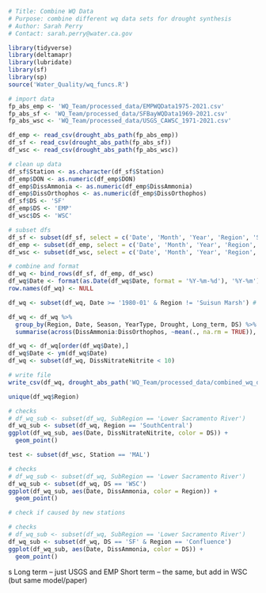 ```r
# Title: Combine WQ Data
# Purpose: combine different wq data sets for drought synthesis
# Author: Sarah Perry
# Contact: sarah.perry@water.ca.gov
```

```r
library(tidyverse)
library(deltamapr)
library(lubridate)
library(sf)
library(sp)
source('Water_Quality/wq_funcs.R')
```

```r
# import data
fp_abs_emp <- 'WQ_Team/processed_data/EMPWQData1975-2021.csv'
fp_abs_sf <- 'WQ_Team/processed_data/SFBayWQData1969-2021.csv'
fp_abs_wsc <- 'WQ_Team/processed_data/USGS_CAWSC_1971-2021.csv'

df_emp <- read_csv(drought_abs_path(fp_abs_emp))
df_sf <- read_csv(drought_abs_path(fp_abs_sf))
df_wsc <- read_csv(drought_abs_path(fp_abs_wsc))
```

```r
# clean up data
df_sf$Station <- as.character(df_sf$Station)
df_emp$DON <- as.numeric(df_emp$DON)
df_emp$DissAmmonia <- as.numeric(df_emp$DissAmmonia)
df_emp$DissOrthophos <- as.numeric(df_emp$DissOrthophos)
df_sf$DS <- 'SF'
df_emp$DS <- 'EMP'
df_wsc$DS <- 'WSC'

# subset dfs
df_sf <- subset(df_sf, select = c('Date', 'Month', 'Year', 'Region', 'Station', 'Season', 'YearType', 'Drought', 'Long_term', 'Latitude', 'Longitude', 'DissAmmonia', 'DissNitrateNitrite', 'DissOrthophos', 'DS'))
df_emp <- subset(df_emp, select = c('Date', 'Month', 'Year', 'Region', 'Station', 'Season', 'YearType', 'Drought', 'Long_term', 'Latitude', 'Longitude', 'DissAmmonia', 'DissNitrateNitrite', 'DissOrthophos', 'DS'))
df_wsc <- subset(df_wsc, select = c('Date', 'Month', 'Year', 'Region', 'Station', 'Season', 'YearType', 'Drought', 'Long_term', 'Latitude', 'Longitude', 'DissAmmonia', 'DissNitrateNitrite', 'DissOrthophos', 'DS'), Year >= 2015)
```

```r
# combine and format
df_wq <- bind_rows(df_sf, df_emp, df_wsc)
df_wq$Date <- format(as.Date(df_wq$Date, format = '%Y-%m-%d'), '%Y-%m')
row.names(df_wq) <- NULL

df_wq <- subset(df_wq, Date >= '1980-01' & Region != 'Suisun Marsh') # removing SM b/c not enough data (checked raw files)

df_wq <- df_wq %>%
  group_by(Region, Date, Season, YearType, Drought, Long_term, DS) %>%
  summarise(across(DissAmmonia:DissOrthophos, ~mean(., na.rm = TRUE)), .groups = 'drop')

df_wq <- df_wq[order(df_wq$Date),]
df_wq$Date <- ym(df_wq$Date)
df_wq <- subset(df_wq, DissNitrateNitrite < 10)

# write file
write_csv(df_wq, drought_abs_path('WQ_Team/processed_data/combined_wq_data.csv'))
```

```r
unique(df_wq$Region)
```

```r
# checks
# df_wq_sub <- subset(df_wq, SubRegion == 'Lower Sacramento River')
df_wq_sub <- subset(df_wq, Region == 'SouthCentral')
ggplot(df_wq_sub, aes(Date, DissNitrateNitrite, color = DS)) +
  geom_point()
```
```r
test <- subset(df_wsc, Station == 'MAL')
```

```r
# checks
# df_wq_sub <- subset(df_wq, SubRegion == 'Lower Sacramento River')
df_wq_sub <- subset(df_wq, DS == 'WSC')
ggplot(df_wq_sub, aes(Date, DissAmmonia, color = Region)) +
  geom_point()

# check if caused by new stations
```

```r
# checks
# df_wq_sub <- subset(df_wq, SubRegion == 'Lower Sacramento River')
df_wq_sub <- subset(df_wq, DS == 'SF' & Region == 'Confluence')
ggplot(df_wq_sub, aes(Date, DissAmmonia, color = DS)) +
  geom_point()
```

s
Long term -- just USGS and EMP
Short term -- the same, but add in WSC (but same model/paper)